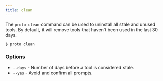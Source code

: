 ```yaml
---
title: clean
---
```


The `proto clean` command can be used to uninstall all stale and unused tools. By default, it will
remove tools that haven't been used in the last 30 days.

```shell
$ proto clean
```

### Options

- `--days` - Number of days before a tool is considered stale.
- `--yes` - Avoid and confirm all prompts.
